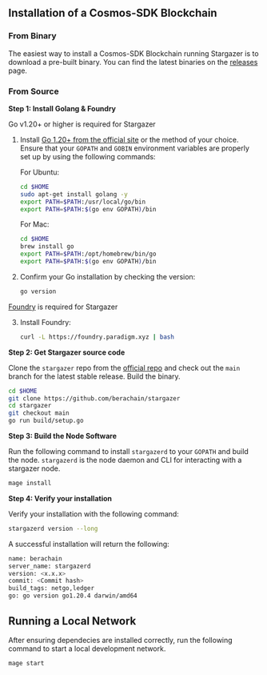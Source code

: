 ## Installation of a Cosmos-SDK Blockchain

### From Binary

The easiest way to install a Cosmos-SDK Blockchain running Stargazer is to download a pre-built binary. You can find the latest binaries on the [releases](https://github.com/berachain/stargazer/releases) page.

### From Source

**Step 1: Install Golang & Foundry**

Go v1.20+ or higher is required for Stargazer

1. Install [Go 1.20+ from the official site](https://go.dev/dl/) or the method of your choice. Ensure that your `GOPATH` and `GOBIN` environment variables are properly set up by using the following commands:

   For Ubuntu:

   ```sh
   cd $HOME
   sudo apt-get install golang -y
   export PATH=$PATH:/usr/local/go/bin
   export PATH=$PATH:$(go env GOPATH)/bin
   ```

   For Mac:

   ```sh
   cd $HOME
   brew install go
   export PATH=$PATH:/opt/homebrew/bin/go
   export PATH=$PATH:$(go env GOPATH)/bin
   ```

2. Confirm your Go installation by checking the version:

   ```sh
   go version
   ```

[Foundry](https://book.getfoundry.sh/getting-started/installation) is required for Stargazer

3. Install Foundry:

   ```sh
   curl -L https://foundry.paradigm.xyz | bash
   ```

**Step 2: Get Stargazer source code**

Clone the `stargazer` repo from the [official repo](https://github.com/berachain/stargazer/) and check
out the `main` branch for the latest stable release.
Build the binary.

```bash
cd $HOME
git clone https://github.com/berachain/stargazer
cd stargazer
git checkout main
go run build/setup.go
```

**Step 3: Build the Node Software**

Run the following command to install `stargazerd` to your `GOPATH` and build the node. `stargazerd` is the node daemon and CLI for interacting with a stargazer node.

```bash
mage install
```

**Step 4: Verify your installation**

Verify your installation with the following command:

```bash
stargazerd version --long
```

A successful installation will return the following:

```bash
name: berachain
server_name: stargazerd
version: <x.x.x>
commit: <Commit hash>
build_tags: netgo,ledger
go: go version go1.20.4 darwin/amd64
```

## Running a Local Network

After ensuring dependecies are installed correctly, run the following command to start a local development network.
```bash
mage start
```
